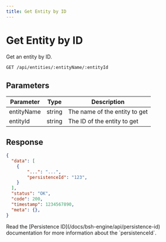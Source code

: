 ```yaml
---
title: Get Entity by ID
---
```



# Get Entity by ID

Get an entity by ID.

```bash
GET /api/entities/:entityName/:entityId
```

## Parameters

| Parameter | Type | Description |
|-----------|------|-------------|
| entityName | string | The name of the entity to get |
| entityId | string | The ID of the entity to get |

## Response

```json
{
  "data": [
    {
        "...": "...",
        "persistenceId": "123",
    }
  ],
  "status": "OK",
  "code": 200,
  "timestamp": 1234567890,
  "meta": {},
}
```

<Callout type='default'>
  Read the [Persistence ID](/docs/bsh-engine/api/persistence-id) documentation for more information about the `persistenceId`.
</Callout>